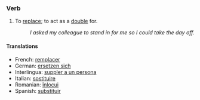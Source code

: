 ===Verb===

# To [[replace]]; to act as a [[double]] for.
#:''I asked my colleague to stand in for me so I could take the day off.''

====Translations====

*French: [[remplacer]] 
*German: [[ersetzen sich]] 
*Interlingua: [[suppler a un persona]] 
*Italian: [[sostituire]] 
*Romanian: [[înlocui]]
*Spanish: [[substituir]]